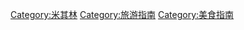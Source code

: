 {{catmain|米其林指南}}

[[Category:米其林|Category:米其林]]
[[Category:旅游指南|Category:旅游指南]]
[[Category:美食指南|Category:美食指南]]